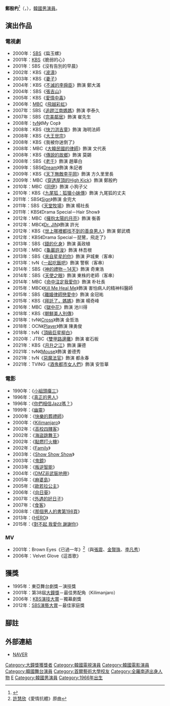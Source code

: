 {{藝人
|姓名 = 鄭殷杓
|類型 = 男演員
|圖片 =
|圖片尺寸 =
|圖片簡介 =
|本名 =
|外文名 = 정은표
|外文 = ko
|羅馬拼音 =
|英文名 =
|暱稱 =
|其他藝名 =
|國籍 = {{KOR}}
|民族 =
|籍貫 =
|出生日期 = {{Birth date and age|1966|3|27}}
|出生地點 = {{KOR}}[[全羅南道|全羅南道]][[谷城郡|谷城郡]]
|逝世日期 =
|逝世地點 =
|職業 = [[演員|演員]]
|語言 = [[韓語|韓語]]
|教育程度 = [[首爾藝術大學|首爾藝術大學]]演劇科
|宗教信仰 =
|配偶 = 
|兒女 =
|父母 =
|出道地點 =
|出道作 =
|出道日期 = 1990年
|代表作 =
|活躍年代 =
|唱片公司 =
|經紀公司 =
|網站 =
|相關團體 =
|獎項 =
|IMDb =
|現任成員 =
|過往成員 =
}}
'''鄭殷杓'''<ref>{{Cite news|url=https://newslibrary.naver.com/viewer/index.nhn?articleId=1995011900209114001&editNo=45&printCount=1&publishDate=1995-01-19&officeId=00020&pageNo=14&printNo=22745&publishType=00010|title=31회 東亞연극상 작품상「비닐하우스」(극단 목화레퍼토리)|publisher=[[東亞日報|東亞日報]]|author=權基太|date=1995-01-19|accessdate=2021-09-29}}</ref>（{{lang-ko|정은표}}，{{bd|1966年|3月27日}}），[[韓國|韓國]][[男演員|男演員]]。
== 演出作品 ==
=== 電視劇 ===
{{div col}}
*2000年：[[SBS_(韓國)|SBS]]《扁玉螺》
*2001年：[[韓國放送公社|KBS]]《脆弱的心》
*2001年：SBS《沒有告別的早晨》
*2002年：KBS《[[波濤|波濤]]》
*2003年：KBS《[[妻子_(2003年電視劇)|妻子]]》
*2004年：KBS《[[不滅的李舜臣|不滅的李舜臣]]》飾演 鄭大滿
*2004年：SBS《[[張吉山|張吉山]]》
*2005年：KBS《[[愛情中毒|愛情中毒]]》
*2006年：[[文化廣播_(韓國)|MBC]]《[[飛越彩虹|飛越彩虹]]》
*2007年：SBS《[[追趕江南媽媽|追趕江南媽媽]]》飾演 李泰久
*2007年：SBS《[[完美鄰居|完美鄰居]]》飾演 崔先生
*2008年：[[tvN|tvN]]《My Cop》
*2008年：KBS《[[快刀洪吉童|快刀洪吉童]]》飾演 海明法師
*2008年：KBS《[[大王世宗|大王世宗]]》
*2008年：KBS《我被你迷倒了》
*2008年：MBC《[[大韓民國的律師|大韓民國的律師]]》飾演 文代表
*2008年：KBS《[[傳說的故鄉|傳說的故鄉]]》飾演 莫錫
*2008年：SBS《[[老千_(電視劇)|老千]]》飾演 趙華白
*2009年：SBS《[[Dream_(電視劇)|Dream]]》飾演 朱記者
*2009年：KBS《[[天下無敵李平岡|天下無敵李平岡]]》飾演 方久里里長
*2009年：MBC《[[穿透屋頂的High_Kick|穿透屋頂的High Kick]]》飾演 鄭殷杓
*2010年：MBC《[[同伊|同伊]]》飾演 小狗子父
*2010年：KBS《[[九尾狐：狐狸小妹傳|九尾狐：狐狸小妹傳]]》飾演 九尾狐的丈夫
*2011年：SBS《[[Sign_(韓國電視劇)|Sign]]》飾演 金完大
*2011年：SBS《[[天堂牧場|天堂牧場]]》飾演 楊社長
*2011年：KBS《Drama Special－Hair Show》
*2012年：MBC《[[擁抱太陽的月亮|擁抱太陽的月亮]]》飾演 衡善
*2012年：MBC《[[Dr._JIN|Dr. JIN]]》飾演 許光
*2012年：KBS《[[世上哪裡都找不到的善良男人|世上哪裡都找不到的善良男人]]》飾演 鄭武橋
*2012年：KBS《Drama Special－琵鷺，飛走了》
*2013年：SBS《[[錢的化身|錢的化身]]》飾演 黃政植
*2013年：MBC《[[龜巖許浚|龜巖許浚]]》飾演 林吾根
*2013年：SBS《[[來自星星的你|來自星星的你]]》飾演 尹城東（客串）
*2013年：tvN《[[一起吃飯吧|一起吃飯吧]]》飾演 警察（客串）
*2014年：SBS《[[神的禮物－14天|神的禮物－14天]]》飾演 奇東浩
*2014年：SBS《[[天使之眼|天使之眼]]》飾演 東株的老師（客串）
*2014年：MBC《[[命中注定我愛你_(韓國電視劇)|命中注定我愛你]]》飾演 朴社長
*2015年：MBC《[[Kill_Me_Heal_Me|Kill Me Heal Me]]》飾演 害怕病人的精神科醫師
*2015年：SBS《[[離婚律師戀愛中|離婚律師戀愛中]]》飾演 金冠祐
*2015年：KBS《[[拜託了，媽媽|拜託了，媽媽]]》飾演 楊奇峰
*2016年：MBC《[[獄中花|獄中花]]》飾演 池川得
*2018年：KBS《[[朝鮮美人別傳|朝鮮美人別傳]]》
*2018年：tvN《[[Cross_(電視劇)|Cross]]》飾演 金哲浩
*2018年：OCN《[[Player_(韓國電視劇)|Player]]》飾演 陳勇俊
*2018年：tvN《[[頂級巨星柳白|頂級巨星柳白]]》
*2020年：JTBC《[[雙甲路邊攤|雙甲路邊攤]]》飾演 崔石板
*2021年：KBS《[[月升之江|月升之江]]》飾演 廉德
*2021年：tvN《[[Mouse_(電視劇)|Mouse]]》飾演 姜德秀
*2021年：tvN《[[惡魔法官|惡魔法官]]》飾演 都永春
*2021年：TVING《[[酒鬼都市女人們|酒鬼都市女人們]]》飾演 安哲華
{{div col end}}

=== 電影 ===
{{div col}}
*1990年：《[[小組頭癟三|小組頭癟三]]》
*1996年：《[[真正的男人|真正的男人]]》
*1996年：《[[你們相信Jazz嗎？|你們相信Jazz嗎？]]》
*1999年：《[[幽靈_(韓國電影)|幽靈]]》
*2000年：《[[快樂的葬禮師|快樂的葬禮師]]》
*2000年：《[[Kilimanjaro|Kilimanjaro]]》
*2002年：《[[高校四賤客|高校四賤客]]》
*2002年：《[[海盜跳舞王|海盜跳舞王]]》
*2002年：《[[點燃打火機|點燃打火機]]》
*2002年：《[[Family|Family]]》
*2003年：《[[Show_Show_Show|Show Show Show]]》
*2003年：《[[鬼鏡|鬼鏡]]》
*2003年：《[[叛逆智能|叛逆智能]]》
*2004年：《[[DMZ非武裝地帶|DMZ非武裝地帶]]》
*2005年：《[[麻婆島|麻婆島]]》
*2005年：《[[歐若拉公主_(電影)|歐若拉公主]]》
*2006年：《[[向日葵_(電影)|向日葵]]》
*2007年：《[[外遇的好日子|外遇的好日子]]》
*2007年：《[[食客_(電影)|食客]]》
*2008年：《[[那個男人的書第198頁|那個男人的書第198頁]]》
*2013年：《[[HERO_(2013年電影)|HERO]]》
*2015年：《[[對不起_我愛你_謝謝你|對不起 我愛你 謝謝你]]》
{{div col end}}

=== MV ===
*2001年：Brown Eyes《已過一年》<ref>[[許慧欣|許慧欣]]《愛情抗體》原曲</ref>（與[[張震_(演員)|張震]]、[[金賢珠|金賢珠]]、[[李凡秀|李凡秀]]）
*2006年：Velvet Glove《這首歌》

== 獲獎 ==
*1995年：東亞舞台劇獎－演技獎
*2001年：第38屆[[大鐘獎|大鐘獎]]－最佳男配角（Kilimanjaro）
*2006年：[[KBS演技大賞|KBS演技大賞]]－獨幕劇獎
*2012年：[[SBS演藝大賞|SBS演藝大賞]]－最佳家庭獎

== 腳註 ==
{{reflist}}

== 外部連結 ==
*[http://people.search.naver.com/search.naver?where=nexearch&query=%EC%A0%95%EC%9D%80%ED%91%9C&sm=tab_etc&ie=utf8&key=PeopleService&os=99687 NAVER] {{Wayback|url=http://people.search.naver.com/search.naver?where=nexearch&query=%EC%A0%95%EC%9D%80%ED%91%9C&sm=tab_etc&ie=utf8&key=PeopleService&os=99687 |date=20140407081158 }}{{ko}}

{{大鐘獎最佳男配角}}
{{DEFAULTSORT: Jung Eun-pyo}}
[[Category:大鐘獎獲獎者|Category:大鐘獎獲獎者]]
[[Category:韓國電視演員|Category:韓國電視演員]]
[[Category:韓國電影演員|Category:韓國電影演員]]
[[Category:韓國舞台演員|Category:韓國舞台演員]]
[[Category:首爾藝術大學校友|Category:首爾藝術大學校友]]
[[Category:全羅南道出身人物|Category:全羅南道出身人物]]
[[Category:鄭姓|E]]
[[Category:韓國男演員|Category:韓國男演員]]
[[Category:1966年出生|Category:1966年出生]]
